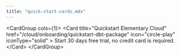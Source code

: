 ```yaml
---
title: "quick-start-cards.mdx"
---
```


&lt;CardGroup cols={1}&gt;
  &lt;Card
    title="Quickstart Elementary Cloud"
    href="/cloud/onboarding/quickstart-dbt-package"
    icon="circle-play"
    iconType="solid"
  &gt;
    Start 30 days free trial, no credit card is required.
  &lt;/Card&gt;
&lt;/CardGroup&gt;
